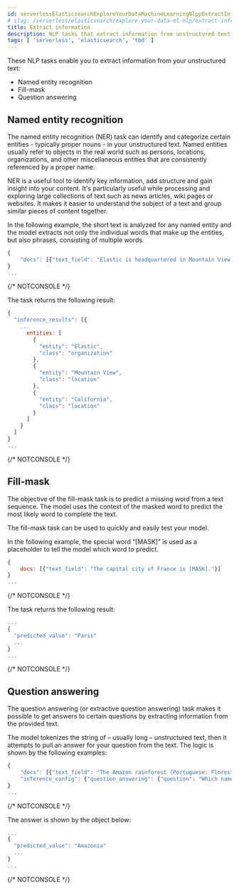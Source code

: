 ```yaml
---
id: serverlessElasticsearchExploreYourDataMachineLearningNlppExtractInfo
# slug: /serverless/elasticsearch/explore-your-data-ml-nlp/extract-info
title: Extract information
description: NLP tasks that extract information from unstructured text.
tags: [ 'serverless', 'elasticsearch', 'tbd' ]
---
```


<DocBadge template="technical preview" />
These NLP tasks enable you to extract information from your unstructured text:

* <DocLink id="serverlessElasticsearchExploreYourDataMachineLearningNlppExtractInfo" section="named-entity-recognition">Named entity recognition</DocLink>
* <DocLink id="serverlessElasticsearchExploreYourDataMachineLearningNlppExtractInfo" section="fill-mask">Fill-mask</DocLink>
* <DocLink id="serverlessElasticsearchExploreYourDataMachineLearningNlppExtractInfo" section="question-answering">Question answering</DocLink>

## Named entity recognition

The named entity recognition (NER) task can identify and categorize certain 
entities - typically proper nouns - in your unstructured text. Named entities 
usually refer to objects in the real world such as persons, locations, 
organizations, and other miscellaneous entities that are consistently referenced 
by a proper name.

NER is a useful tool to identify key information, add structure and gain 
insight into your content. It's particularly useful while processing and 
exploring large collections of text such as news articles, wiki pages or 
websites. It makes it easier to understand the subject of a text and group 
similar pieces of content together.

In the following example, the short text is analyzed for any named entity and 
the model extracts not only the individual words that make up the entities, but 
also phrases, consisting of multiple words.

```js
{
    "docs": [{"text_field": "Elastic is headquartered in Mountain View, California."}]
}
...
```
{/* NOTCONSOLE */}

The task returns the following result:

```js
{
  "inference_results": [{
    ...
      entities: [
        {
          "entity": "Elastic",
          "class": "organization"
        },
        {
          "entity": "Mountain View",
          "class": "location"
        },
        {
          "entity": "California",
          "class": "location"
        }
      ]
    }
  ]
}
...
```
{/* NOTCONSOLE */}


## Fill-mask

The objective of the fill-mask task is to predict a missing word from a text 
sequence. The model uses the context of the masked word to predict the most 
likely word to complete the text.

The fill-mask task can be used to quickly and easily test your model.

In the following example, the special word “[MASK]” is used as a placeholder to 
tell the model which word to predict.

```js
{
    docs: [{"text_field": "The capital city of France is [MASK]."}]
}
...
```
{/* NOTCONSOLE */}

The task returns the following result:

```js
...
{
  "predicted_value": "Paris"
  ...
}
...
```
{/* NOTCONSOLE */}


## Question answering

The question answering (or extractive question answering) task makes it possible 
to get answers to certain questions by extracting information from the provided 
text.

The model tokenizes the string of – usually long – unstructured text, then it 
attempts to pull an answer for your question from the text. The logic is 
shown by the following examples:

```js
{
    "docs": [{"text_field": "The Amazon rainforest (Portuguese: Floresta Amazônica or Amazônia; Spanish: Selva Amazónica, Amazonía or usually Amazonia; French: Forêt amazonienne; Dutch: Amazoneregenwoud), also known in English as Amazonia or the Amazon Jungle, is a moist broadleaf forest that covers most of the Amazon basin of South America. This basin encompasses 7,000,000 square kilometres (2,700,000 sq mi), of which 5,500,000 square kilometres (2,100,000 sq mi) are covered by the rainforest. This region includes territory belonging to nine nations. The majority of the forest is contained within Brazil, with 60% of the rainforest, followed by Peru with 13%, Colombia with 10%, and with minor amounts in Venezuela, Ecuador, Bolivia, Guyana, Suriname and French Guiana. States or departments in four nations contain "Amazonas" in their names. The Amazon represents over half of the planet's remaining rainforests, and comprises the largest and most biodiverse tract of tropical rainforest in the world, with an estimated 390 billion individual trees divided into 16,000 species."}],
    "inference_config": {"question_answering": {"question": "Which name is also used to describe the Amazon rainforest in English?"}}
}
...
```
{/* NOTCONSOLE */}

The answer is shown by the object below:

```js
...
{
  "predicted_value": "Amazonia"
  ...
}
...
```
{/* NOTCONSOLE */}